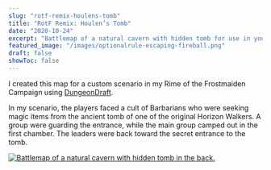```yaml
---
slug: "rotf-remix-houlens-tomb"
title: "RotF Remix: Houlen’s Tomb"
date: "2020-10-24"
excerpt: "Battlemap of a natural cavern with hidden tomb for use in your TTRPGs and 5th edition games."
featured_image: "/images/optionalrule-escaping-fireball.png"
draft: false
showToc: false
---
```


I created this map for a custom scenario in my Rime of the Frostmaiden Campaign using [DungeonDraft](https://dungeondraft.net/).

In my scenario, the players faced a cult of Barbarians who were seeking magic items from the ancient tomb of one of the original Horizon Walkers.  A group were guarding the entrance, while the main group camped out in the first chamber.  The leaders were back toward the secret entrance to the tomb.

[![Battlemap of a natural cavern with hidden tomb in the back.](https://i.redd.it/c7hhvkh7st961.jpg)](https://i.redd.it/c7hhvkh7st961.jpg)